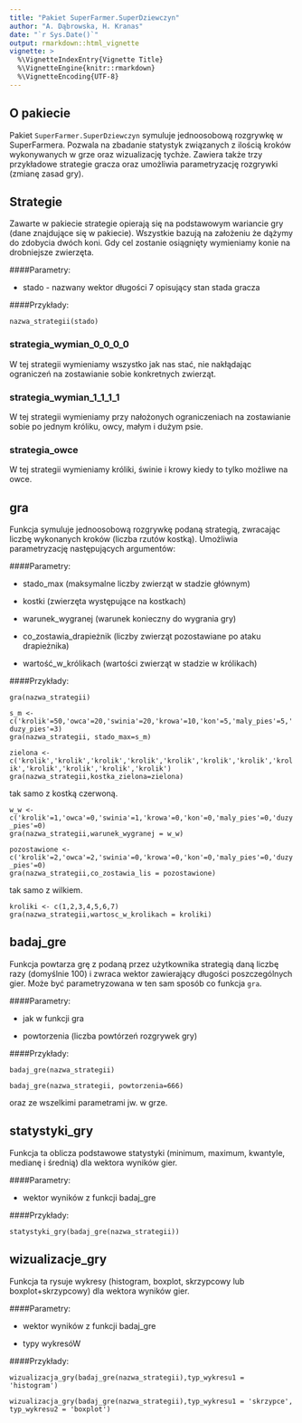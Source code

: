 ```yaml
---
title: "Pakiet SuperFarmer.SuperDziewczyn"
author: "A. Dąbrowska, H. Kranas"
date: "`r Sys.Date()`"
output: rmarkdown::html_vignette
vignette: >
  %\VignetteIndexEntry{Vignette Title}
  %\VignetteEngine{knitr::rmarkdown}
  %\VignetteEncoding{UTF-8}
---
```


## O pakiecie

Pakiet `SuperFarmer.SuperDziewczyn` symuluje jednoosobową rozgrywkę w SuperFarmera. Pozwala na zbadanie statystyk związanych z ilością kroków wykonywanych w grze oraz wizualizację tychże. Zawiera także trzy przykładowe strategie gracza oraz umożliwia parametryzację rozgrywki (zmianę zasad gry).

## Strategie

Zawarte w pakiecie strategie opierają się na podstawowym wariancie gry (dane znajdujące się w pakiecie). Wszystkie bazują na założeniu że dążymy do zdobycia dwóch koni. Gdy cel zostanie osiągnięty wymieniamy konie na drobniejsze zwierzęta.

####Parametry:

* stado - nazwany wektor długości 7 opisujący stan stada gracza

####Przykłady:  

`nazwa_strategii(stado)`  

### strategia_wymian_0_0_0_0

W tej strategii wymieniamy wszystko jak nas stać, nie nakłądając ograniczeń na zostawianie sobie konkretnych zwierząt.

### strategia_wymian_1_1_1_1

W tej strategii wymieniamy przy nałożonych ograniczeniach na zostawianie sobie po jednym króliku, owcy, małym i dużym psie.

### strategia_owce

W tej strategii wymieniamy króliki, świnie i krowy kiedy to tylko możliwe na owce.

## gra

Funkcja symuluje jednoosobową rozgrywkę podaną strategią, zwracając liczbę wykonanych kroków (liczba rzutów kostką). Umożliwia parametryzację następujących argumentów: 

####Parametry:

* stado_max (maksymalne liczby zwierząt w stadzie głównym)

* kostki (zwierzęta występujące na kostkach)

* warunek_wygranej (warunek konieczny do wygrania gry)

* co_zostawia_drapieżnik (liczby zwierząt pozostawiane po ataku drapieżnika)

* wartość_w_królikach (wartości zwierząt w stadzie w królikach)

####Przykłady:  

`gra(nazwa_strategii)`

`s_m <- c('krolik'=50,'owca'=20,'swinia'=20,'krowa'=10,'kon'=5,'maly_pies'=5,'duzy_pies'=3)`  
`gra(nazwa_strategii, stado_max=s_m)`

`zielona <- c('krolik','krolik','krolik','krolik','krolik','krolik','krolik','krolik','krolik','krolik','krolik','krolik')`  
`gra(nazwa_strategii,kostka_zielona=zielona)`

tak samo z kostką czerwoną.

`w_w <- c('krolik'=1,'owca'=0,'swinia'=1,'krowa'=0,'kon'=0,'maly_pies'=0,'duzy_pies'=0)`  
`gra(nazwa_strategii,warunek_wygranej = w_w)`

`pozostawione <- c('krolik'=2,'owca'=2,'swinia'=0,'krowa'=0,'kon'=0,'maly_pies'=0,'duzy_pies'=0)`  
`gra(nazwa_strategii,co_zostawia_lis = pozostawione)`

tak samo z wilkiem.

`kroliki <- c(1,2,3,4,5,6,7)`  
`gra(nazwa_strategii,wartosc_w_krolikach = kroliki)`

## badaj_gre

Funkcja powtarza grę z podaną przez użytkownika strategią daną liczbę razy (domyślnie 100) i zwraca wektor zawierający długości poszczególnych gier. Może być parametryzowana w ten sam sposób co funkcja `gra`.

####Parametry:

* jak w funkcji gra

* powtorzenia (liczba powtórzeń rozgrywek gry)

####Przykłady:

`badaj_gre(nazwa_strategii)`

`badaj_gre(nazwa_strategii, powtorzenia=666)`

oraz ze wszelkimi parametrami jw. w grze.

## statystyki_gry

Funkcja ta oblicza podstawowe statystyki (minimum, maximum, kwantyle, medianę i średnią) dla wektora wyników gier.

####Parametry:

* wektor wyników z funkcji badaj_gre

####Przykłady:

`statystyki_gry(badaj_gre(nazwa_strategii))`

## wizualizacje_gry

Funkcja ta rysuje wykresy (histogram, boxplot, skrzypcowy lub boxplot+skrzypcowy) dla wektora wyników gier.

####Parametry:

* wektor wyników z funkcji badaj_gre

* typy wykresóW

####Przykłady:

`wizualizacja_gry(badaj_gre(nazwa_strategii),typ_wykresu1 = 'histogram')`

`wizualizacja_gry(badaj_gre(nazwa_strategii),typ_wykresu1 = 'skrzypce', typ_wykresu2 = 'boxplot')`
